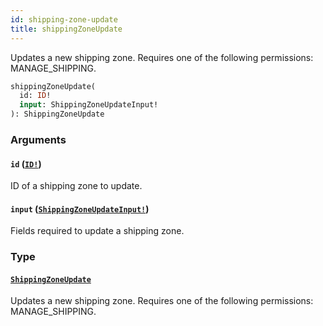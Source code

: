 ```yaml
---
id: shipping-zone-update
title: shippingZoneUpdate
---
```


Updates a new shipping zone. Requires one of the following permissions: MANAGE_SHIPPING.

```graphql
shippingZoneUpdate(
  id: ID!
  input: ShippingZoneUpdateInput!
): ShippingZoneUpdate

```

### Arguments

#### `id` ([`ID!`](../../../developer/api-reference/scalars/id))

ID of a shipping zone to update.

#### `input` ([`ShippingZoneUpdateInput!`](../../../developer/api-reference/inputs/shipping-zone-update-input))

Fields required to update a shipping zone.

### Type

#### [`ShippingZoneUpdate`](../../../developer/api-reference/objects/shipping-zone-update)

Updates a new shipping zone. Requires one of the following permissions: MANAGE_SHIPPING.
